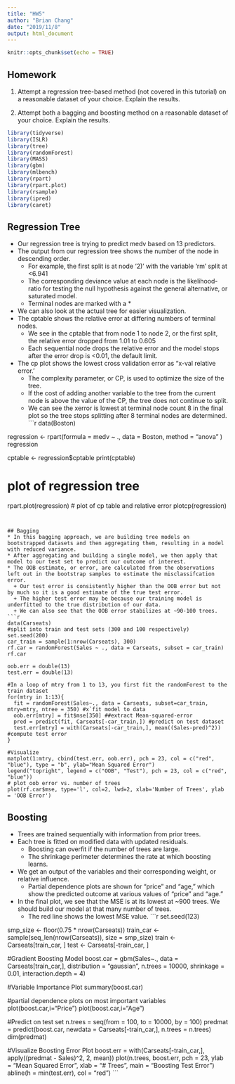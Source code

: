 ```yaml
---
title: "HW5"
author: "Brian Chang"
date: "2019/11/8"
output: html_document
---
```


```r
knitr::opts_chunk$set(echo = TRUE)
```

## Homework

1. Attempt a regression tree-based method (not covered in this tutorial) on a reasonable dataset of your choice. Explain the results. 

2. Attempt both a bagging and boosting method on a reasonable dataset of your choice. Explain the results.

```r
library(tidyverse)
library(ISLR)
library(tree)
library(randomForest)
library(MASS)
library(gbm)
library(mlbench)
library(rpart)
library(rpart.plot)
library(rsample)
library(ipred)
library(caret)
```

## Regression Tree
* Our regression tree is trying to predict medv based on 13 predictors.
* The output from our regression tree shows the number of the node in descending order.
  + For example, the first split is at node '2)' with the variable 'rm' split at <6.941
  + The corresponding deviance value at each node is the likelihood-ratio for testing the null hypothesis against the general alternative, or saturated model.
  + Terminal nodes are marked with a *
* We can also look at the actual tree for easier visualization.
* The cptable shows the relative error at differing numbers of terminal nodes.
  + We see in the cptable that from node 1 to node 2, or the first split, the relative error dropped from 1.01 to 0.605
  + Each sequential node drops the relative error and the model stops after the error drop is <0.01, the default limit.
* The cp plot shows the lowest cross validation error as "x-val relative error.' 
  + The complexity parameter, or CP, is used to optimize the size of the tree. 
  + If the cost of adding another variable to the tree from the current node is above the value of the CP, the tree does not continue to split.
  + We can see the xerror is lowest at terminal node count 8 in the final plot so the tree stops splitting after 8 terminal nodes are determined.
```r
data(Boston)

regression <- rpart(formula = medv ~ ., 
                    data = Boston, 
                    method = "anova"
                    )
regression

cptable <- regression$cptable
print(cptable)

# plot of regression tree
rpart.plot(regression)
# plot of cp table and relative error
plotcp(regression)
```


## Bagging
* In this bagging approach, we are building tree models on bootstrapped datasets and then aggregating them, resulting in a model with reduced variance.
* After aggregating and building a single model, we then apply that model to our test set to predict our outcome of interest.
* The OOB estimate, or error, are calculated from the observations left out in the bootstrap samples to estimate the misclassifcation error.
  + Our test error is consistently higher than the OOB error but not by much so it is a good estimate of the true test error.
  + The higher test error may be because our training model is underfitted to the true distribution of our data.
  + We can also see that the OOB error stabilizes at ~90-100 trees.
```r
data(Carseats)
#split into train and test sets (300 and 100 respectively)
set.seed(200)
car_train = sample(1:nrow(Carseats), 300)
rf.car = randomForest(Sales ~ ., data = Carseats, subset = car_train)
rf.car

oob.err = double(13)
test.err = double(13)

#In a loop of mtry from 1 to 13, you first fit the randomForest to the train dataset
for(mtry in 1:13){
  fit = randomForest(Sales~., data = Carseats, subset=car_train, mtry=mtry, ntree = 350) #x`fit model to data
  oob.err[mtry] = fit$mse[350] ##extract Mean-squared-error 
  pred = predict(fit, Carseats[-car_train,]) #predict on test dataset
  test.err[mtry] = with(Carseats[-car_train,], mean((Sales-pred)^2)) #compute test error
}

#Visualize 
matplot(1:mtry, cbind(test.err, oob.err), pch = 23, col = c("red", "blue"), type = "b", ylab="Mean Squared Error")
legend("topright", legend = c("OOB", "Test"), pch = 23, col = c("red", "blue"))
# plot oob error vs. number of trees
plot(rf.car$mse, type='l', col=2, lwd=2, xlab='Number of Trees', ylab = 'OOB Error')
```



## Boosting
* Trees are trained sequentially with information from prior trees.
* Each tree is fitted on modified data with updated residuals.
  + Boosting can overfit if the number of trees are large.
  + The shrinkage perimeter determines the rate at which boosting learns.
* We get an output of the variables and their corresponding weight, or relative influence.
  + Partial dependence plots are shown for "price" and "age," which show the predicted outcome at various values of "price" and "age."
* In the final plot, we see that the MSE is at its lowest at ~900 trees. We should build our model at that many number of trees.
  + The red line shows the lowest MSE value.
```r
set.seed(123)

smp_size <- floor(0.75 * nrow(Carseats))
train_car <- sample(seq_len(nrow(Carseats)), size = smp_size)
train <- Carseats[train_car, ]
test <- Carseats[-train_car, ]

#Gradient Boosting Model
boost.car = gbm(Sales~., data = Carseats[train_car,], distribution = "gaussian", n.trees = 10000, shrinkage = 0.01, interaction.depth = 4)

#Variable Importance Plot
summary(boost.car)

#partial dependence plots on most important variables
plot(boost.car,i="Price")
plot(boost.car,i="Age")

#Predict on test set
n.trees = seq(from = 100, to = 10000, by = 100)
predmat = predict(boost.car, newdata = Carseats[-train_car,], n.trees = n.trees)
dim(predmat)

#Visualize Boosting Error Plot
boost.err = with(Carseats[-train_car,], apply((predmat - Sales)^2, 2, mean))
plot(n.trees, boost.err, pch = 23, ylab = "Mean Squared Error", xlab = "# Trees", main = "Boosting Test Error")
abline(h = min(test.err), col = "red")
```


